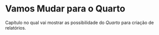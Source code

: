 # Vamos Mudar para o Quarto

Capítulo no qual vai mostrar as possibilidade do *Quarto* para criação de relatórios.
